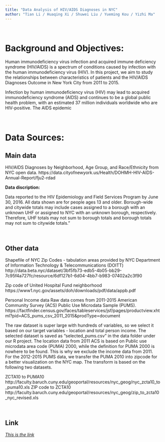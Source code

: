 ```yaml
---
title: "Data Analysis of HIV/AIDS Diagnoses in NYC"
author: "Tian Li / Huaqing Xi / Shuwei Liu / Yueming Kou / Yizhi Ma"
---
```

&nbsp;

# Background and Objectives:
Human immunodeficiency virus infection and acquired immune deficiency syndrome (HIV/AIDS) is a spectrum of conditions caused by infection with the human immunodeficiency virus (HIV).
In this project, we aim to study the relationships between characteristics of patients and the HIV/AIDS Diagnoses Outcome in New York City from 2011 to 2015.

Infection by human immunodeficiency virus (HIV) may lead to acquired immunodeficiency syndrome (AIDS) and continues to be a global public health problem, with an estimated 37 million individuals worldwide who are HIV-positive. The AIDS epidemic 

&nbsp;

# Data Sources:

## Main data

HIV/AIDS Diagnoses by Neighborhood, Age Group, and Race/Ethnicity from NYC open data.
https://data.cityofnewyork.us/Health/DOHMH-HIV-AIDS-Annual-Report/fju2-rdad

**Data discription:**

Data reported to the HIV Epidemiology and Field Services Program by June 30, 2016. All data shown are for people ages 13 and older. Borough-wide and citywide totals may include cases assigned to a borough with an unknown UHF or assigned to NYC with an unknown borough, respectively. Therefore, UHF totals may not sum to borough totals and borough totals may not sum to citywide totals."

&nbsp;

## Other data

Shapefile of NYC Zip Codes - tabulation areas provided by NYC Department of Information Technology & Telecommunications (DOITT)
http://data.beta.nyc/dataset/3bf5fb73-edb5-4b05-bb29-7c95f4a727fc/resource/6df127b1-6d04-4bb7-b983-07402a2c3f90

Zip code of United Hospital Fund neighborhood
https://www1.nyc.gov/assets/doh/downloads/pdf/data/appb.pdf

Personal Income data
Raw data comes from 2011-2015 American Community Survey (ACS) Public Use Microdata Sample (PUMS). 
https://factfinder.census.gov/faces/tableservices/jsf/pages/productview.xhtml?pid=ACS_pums_csv_2011_2015&prodType=document

The raw dataset is super large with hundreds of variables, so we select it based on our target variables - location and total person income. The selected dataset is saved as “selected_pums.csv” in the data folder under our R project.
The location data from 2011 ACS is based on Public use microdata area code (PUMA) 2000, while the definition for PUMA 2000 is nowhere to be found. This is why we exclude the income data from 2011.
For the 2012-2015 PUMS data, we transfer the PUMA 2010 into zipcode for a better visualization on the NYC map. The transform is based on the following two datasets.

ZCTA10 to PUMA10
http://faculty.baruch.cuny.edu/geoportal/resources/nyc_geog/nyc_zcta10_to_puma10.xls
ZIP code to ZCTA10 
http://faculty.baruch.cuny.edu/geoportal/resources/nyc_geog/zip_to_zcta10_nyc_revised.xls

&nbsp;

## Link

*[This is the link](www.baidu.com)*


